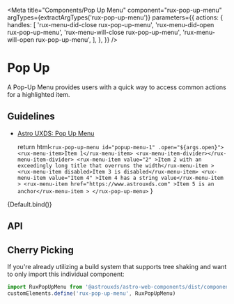 
<Meta
    title="Components/Pop Up Menu"
    component="rux-pop-up-menu"
    argTypes={extractArgTypes('rux-pop-up-menu')}
    parameters={{
       actions: {
        handles: [
          'rux-menu-did-close rux-pop-up-menu',
          'rux-menu-did-open rux-pop-up-menu',
          'rux-menu-will-close rux-pop-up-menu',
          'rux-menu-will-open rux-pop-up-menu',
        ],
      },
    }}
/>

# Pop Up

A Pop-Up Menu provides users with a quick way to access common actions for a highlighted item.

## Guidelines

-   [Astro UXDS: Pop Up Menu](http://www.astrouxds.com/library/pop-up-menu)

    return html`
             <rux-pop-up-menu id="popup-menu-1" .open="${args.open}">
                <rux-menu-item>Item 1</rux-menu-item>
                <rux-menu-item-divider></rux-menu-item-divider>
                <rux-menu-item value="2"
                    >Item 2 with an exceedingly long title that overruns the
                    width</rux-menu-item
                >
                <rux-menu-item disabled>Item 3 is disabled</rux-menu-item>
                <rux-menu-item value="Item 4"
                    >Item 4 has a string value</rux-menu-item
                >
                <rux-menu-item href="https://www.astrouxds.com"
                    >Item 5 is an anchor</rux-menu-item
                >
            </rux-pop-up-menu>
    `
}

<Canvas>
    <Story
      args={{
        open: true
        }}
      name="Default"
    >
      {Default.bind()}
    </Story>
</Canvas>

## API

<ArgsTable of="rux-pop-up-menu" />


## Cherry Picking

If you're already utilizing a build system that supports tree shaking and want to only import this individual component:

```js
import RuxPopUpMenu from '@astrouxds/astro-web-components/dist/components/rux-pop-up-menu.js'
customElements.define('rux-pop-up-menu', RuxPopUpMenu)

```

